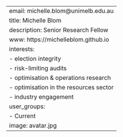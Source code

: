 ---
email: michelle.blom@unimelb.edu.au
title: Michelle Blom
description: Senior Research Fellow
www:   https://michelleblom.github.io
interests:
- election integrity
- risk-limiting audits
- optimisation & operations research
- optimisation in the resources sector
- industry engagement
user_groups:
- Current
image: avatar.jpg
---